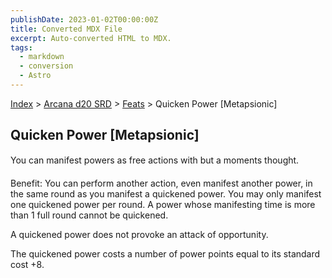 ```yaml
---
publishDate: 2023-01-02T00:00:00Z
title: Converted MDX File
excerpt: Auto-converted HTML to MDX.
tags:
  - markdown
  - conversion
  - Astro
---
```


[Index](-index) > [Arcana d20 SRD](arcana-d20-srd-index) > [Feats](arcana-d20-srd-feats-index) > Quicken Power [Metapsionic]

## Quicken Power [Metapsionic]

You can manifest powers as free actions with but a moments thought.

Benefit: You can perform another action, even manifest another power, in the same round as you manifest a quickened power. You may only manifest one quickened power per round. A power whose manifesting time is more than 1 full round cannot be quickened.

A quickened power does not provoke an attack of opportunity.

The quickened power costs a number of power points equal to its standard cost +8.

